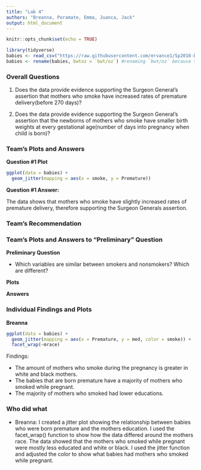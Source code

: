 ---
title: "Lab 4"
authors: "Breanna, Poramate, Emma, Juanca, Jack"
output: html_document
---

```{r setup, include=FALSE}
knitr::opts_chunk$set(echo = TRUE)
```

```{r, include = FALSE}
library(tidyverse)
babies <- read_csv("https://raw.githubusercontent.com/ervance1/Sp2018-Data-Science-repo/master/babies2a.dat")
babies <- rename(babies, bwtoz = `bwt/oz`) #renaming `bwt/oz` because the "/" sign requires special care
```

### Overall Questions
1. Does the data provide evidence supporting the Surgeon General's assertion that mothers who smoke have increased rates of premature delivery(before 270 days)?

2. Does the data provide evidence supporting the Surgeon General's assertion that the newborns of mothers who smoke have smaller birth weights at every gestational age(number of days into pregnancy when child is born)?

### Team's Plots and Answers

**Question #1 Plot**

```{r}
ggplot(data = babies) +
  geom_jitter(mapping = aes(x = smoke, y = Premature))
```

**Question #1 Answer:**

The data shows that mothers who smoke have slightly increased rates of premature delivery, therefore supporting the Surgeon Generals assertion. 

### Team's Recommendation

### Team's Plots and Answers to "Preliminary" Question

**Preliminary Question**

* Which variables are similar between smokers and nonsmokers? Which are different?

**Plots**

**Answers**

### Individual Findings and Plots

**Breanna**

```{r, echo = FALSE, warning = FALSE}
ggplot(data = babies) +
  geom_jitter(mapping = aes(x = Premature, y = med, color = smoke)) +
  facet_wrap(~mrace)
```

Findings:

* The amount of mothers who smoke during the pregnancy is greater in white and black mothers.
* The babies that are born premature have a majority of mothers who smoked while pregnant.
* The majority of mothers who smoked had lower educations.

### Who did what

* Breanna: I created a jitter plot showing the relationship between babies who were born premature and the mothers education. I used the facet_wrap() function to show how the data differed around the mothers race. The data showed that the mothers who smoked while pregnant were mostly less educated and white or black. I used the jitter function and adjusted the color to show what babies had mothers who smoked while pregnant. 